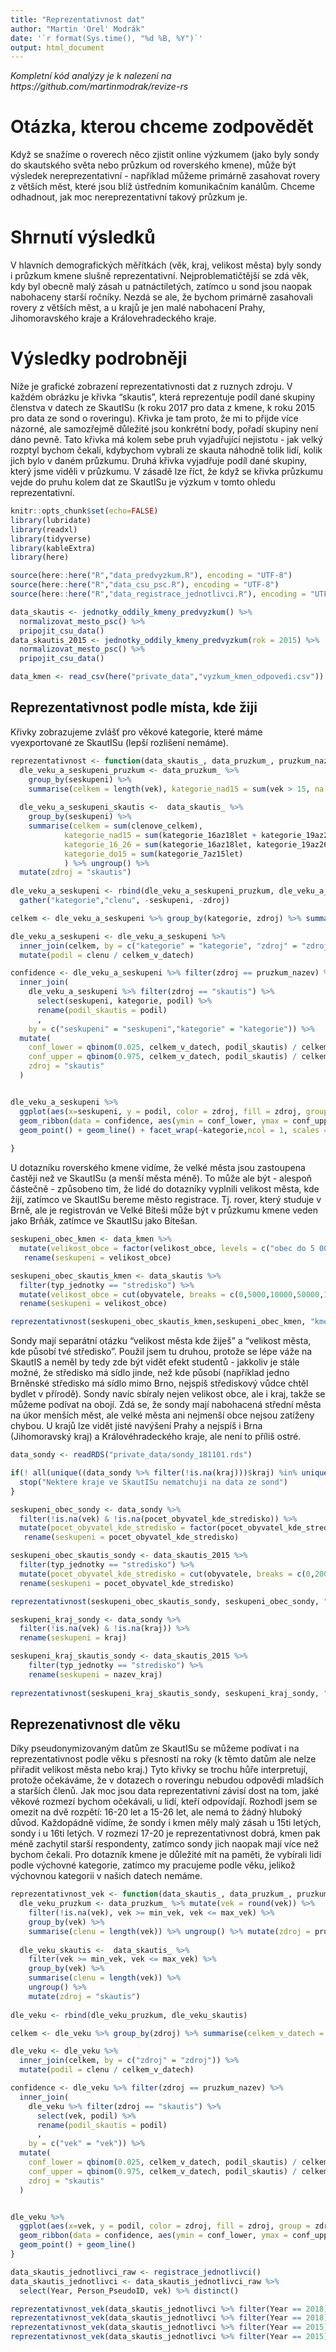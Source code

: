 ---
title: "Reprezentativnost dat"
author: "Martin 'Orel' Modrák"
date: '`r format(Sys.time(), "%d %B, %Y")`'
output: html_document
---

_Kompletní kód analýzy je k nalezení na https://github.com/martinmodrak/revize-rs _

# Otázka, kterou chceme zodpovědět

Když se snažíme o roverech něco zjistit online výzkumem (jako byly sondy do skautského světa nebo průzkum od roverského kmene), může být výsledek nereprezentativní - například můžeme primárně zasahovat rovery z větších měst, které jsou blíž ústředním komunikačním kanálům. Chceme odhadnout, jak moc nereprezentativní takový průzkum je.

# Shrnutí výsledků

V hlavních demografických měřítkách (věk, kraj, velikost města) byly sondy i průzkum kmene slušně reprezentativní. Nejproblematičtější se zdá věk, kdy byl obecně malý zásah u patnáctiletých, zatímco u sond jsou naopak nabohaceny starší ročníky. Nezdá se ale, že bychom primárně zasahovali rovery z větších měst, a u krajů je jen malé nabohacení Prahy, Jihomoravského kraje a Královehradeckého kraje.

# Výsledky podrobněji

Níže je grafické zobrazení reprezentativnosti dat z ruznych zdroju. V každém obrázku je křivka "skautis", která reprezentuje podíl dané skupiny členstva v datech ze SkautISu (k roku 2017 pro data z kmene, k roku 2015 pro data ze sond o roveringu). Křivka je tam proto, že mi to přijde více názorné, ale samozřejmě důležité jsou konkrétní body, pořadí skupiny není dáno pevně. Tato křivka má kolem sebe pruh vyjadřující nejistotu - jak velký rozptyl bychom čekali, kdybychom vybrali ze skauta náhodně tolik lidí, kolik jich bylo v daném průzkumu. Druhá křivka vyjadřuje podíl dané skupiny, který jsme viděli v průzkumu. V zásadě lze říct, že když se křivka průzkumu vejde do pruhu kolem dat ze SkautISu je výzkum v tomto ohledu reprezentativní.

```{r setup, message=FALSE, echo =FALSE}
knitr::opts_chunk$set(echo=FALSE)
library(lubridate)
library(readxl)
library(tidyverse)
library(kableExtra)
library(here)

source(here::here("R","data_predvyzkum.R"), encoding = "UTF-8")
source(here::here("R","data_csu_psc.R"), encoding = "UTF-8")
source(here::here("R","data_registrace_jednotlivci.R"), encoding = "UTF-8")

```

```{r}
data_skautis <- jednotky_oddily_kmeny_predvyzkum() %>%
  normalizovat_mesto_psc() %>%
  pripojit_csu_data()
data_skautis_2015 <- jednotky_oddily_kmeny_predvyzkum(rok = 2015) %>%
  normalizovat_mesto_psc() %>%
  pripojit_csu_data()

```


```{r message=FALSE}
data_kmen <- read_csv(here("private_data","vyzkum_kmen_odpovedi.csv")) %>% rename(vek = `Kolik Ti je let?`, velikost_obce = `Z jak velkého města pocházíš?`)
```

## Reprezentativnost podle místa, kde žiji

Křivky zobrazujeme zvlášť pro věkové kategorie, které máme vyexportované ze SkautISu (lepší rozlišení nemáme).



```{r}
reprezentativnost <- function(data_skautis_, data_pruzkum_, pruzkum_nazev, seskupeni_nazev) {
  dle_veku_a_seskupeni_pruzkum <- data_pruzkum_ %>% 
    group_by(seskupeni) %>%
    summarise(celkem = length(vek), kategorie_nad15 = sum(vek > 15, na.rm = TRUE), kategorie_16_26 = sum(vek >15 & vek <=26, na.rm = TRUE), kategorie_do15 = sum(vek <= 15, na.rm = TRUE)) %>% ungroup() %>% mutate(zdroj = pruzkum_nazev)
  
  dle_veku_a_seskupeni_skautis <-  data_skautis_ %>%
    group_by(seskupeni) %>%
    summarise(celkem = sum(clenove_celkem), 
            kategorie_nad15 = sum(kategorie_16az18let + kategorie_19az26let + kategorie_nad26let), 
            kategorie_16_26 = sum(kategorie_16az18let, kategorie_19az26let),
            kategorie_do15 = sum(kategorie_7az15let)
            ) %>% ungroup() %>%
  mutate(zdroj = "skautis")
  
dle_veku_a_seskupeni <- rbind(dle_veku_a_seskupeni_pruzkum, dle_veku_a_seskupeni_skautis) %>%
  gather("kategorie","clenu", -seskupeni, -zdroj)

celkem <- dle_veku_a_seskupeni %>% group_by(kategorie, zdroj) %>% summarise(celkem_v_datech = sum(clenu))

dle_veku_a_seskupeni <- dle_veku_a_seskupeni %>%
  inner_join(celkem, by = c("kategorie" = "kategorie", "zdroj" = "zdroj")) %>% 
  mutate(podil = clenu / celkem_v_datech)

confidence <- dle_veku_a_seskupeni %>% filter(zdroj == pruzkum_nazev) %>%
  inner_join(
    dle_veku_a_seskupeni %>% filter(zdroj == "skautis") %>% 
      select(seskupeni, kategorie, podil) %>%
      rename(podil_skautis = podil)
      , 
    by = c("seskupeni" = "seskupeni","kategorie" = "kategorie")) %>%
  mutate(
    conf_lower = qbinom(0.025, celkem_v_datech, podil_skautis) / celkem_v_datech,
    conf_upper = qbinom(0.975, celkem_v_datech, podil_skautis) / celkem_v_datech,
    zdroj = "skautis"
  )


dle_veku_a_seskupeni %>% 
  ggplot(aes(x=seskupeni, y = podil, color = zdroj, fill = zdroj, group = zdroj)) + 
  geom_ribbon(data = confidence, aes(ymin = conf_lower, ymax = conf_upper), alpha = 0.2, color = "transparent") +
  geom_point() + geom_line() + facet_wrap(~kategorie,ncol = 1, scales = "free_y") 
  
}
```

U dotazníku roverského kmene vidíme, že velké města jsou zastoupena častěji než ve SkautISu (a menší města méně). To může ale být - alespoň částečně - způsobeno tím, že lidé do dotazníky vyplnili velikost města, kde žijí, zatímco ve SkautISu bereme město registrace. Tj. rover, který studuje v Brně, ale je registrován ve Velké Bíteši může být v průzkumu kmene veden jako Brňák, zatímce ve SkautISu jako Bítešan.

```{r}

seskupeni_obec_kmen <- data_kmen %>% 
  mutate(velikost_obce = factor(velikost_obce, levels = c("obec do 5 000 obyvatel","obec do 10 000 obyvatel","obec do 50 000 obyvatel","obec do 100 000 obyvatel","obec nad 100 000 obyvatel"), labels = c("< 5 000","< 10 000", "< 50 000","< 100 000","100 000 +"))) %>%
   rename(seskupeni = velikost_obce) 

seskupeni_obec_skautis_kmen <- data_skautis %>% 
  filter(typ_jednotky == "stredisko") %>%
  mutate(velikost_obce = cut(obyvatele, breaks = c(0,5000,10000,50000,100000,1e7), labels = c("< 5 000","< 10 000", "< 50 000","< 100 000","100 000 +"))) %>%
  rename(seskupeni = velikost_obce) 

reprezentativnost(seskupeni_obec_skautis_kmen,seskupeni_obec_kmen, "kmen", "velikost obce")

```

Sondy mají separátní otázku "velikost města kde žiješ" a "velikost města, kde působí tvé středisko". Použil jsem tu druhou, protože se lépe váže na SkautIS a neměl by tedy zde být vidět efekt studentů - jakkoliv je stále možné, že středisko má sídlo jinde, než kde působí (například jedno Brněnské středisko má sídlo mimo Brno, nejspíš střediskový vůdce chtěl bydlet v přírodě). Sondy navíc sbíraly nejen velikost obce, ale i kraj, takže se můžeme podívat na obojí. Zdá se, že sondy mají nabohacená střední města na úkor menších měst, ale velké města ani nejmenší obce nejsou zatíženy chybou. U krajů lze vidět jisté navýšení Prahy a nejspíš i Brna (Jihomoravský kraj) a Královéhradeckého kraje, ale není to příliš ostré.

```{r}
data_sondy <- readRDS("private_data/sondy_181101.rds")

if(! all(unique((data_sondy %>% filter(!is.na(kraj)))$kraj) %in% unique(data_skautis$nazev_kraj))){
  stop("Nektere kraje ve SkautISu nematchuji na data ze sond")
}
```

```{r}
seskupeni_obec_sondy <- data_sondy %>% 
  filter(!is.na(vek) & !is.na(pocet_obyvatel_kde_stredisko)) %>%
  mutate(pocet_obyvatel_kde_stredisko = factor(pocet_obyvatel_kde_stredisko, levels = c("Do 1 999 obyvatel","2 000 – 9 999 obyvatel","10 000 – 99 999 obyvatel","100 000 a více obyvatel"), labels = c("< 2 000","< 10 000", "< 100 000","100 000 +"))) %>%
   rename(seskupeni = pocet_obyvatel_kde_stredisko) 

seskupeni_obec_skautis_sondy <- data_skautis_2015 %>% 
  filter(typ_jednotky == "stredisko") %>%
  mutate(pocet_obyvatel_kde_stredisko = cut(obyvatele, breaks = c(0,2000,10000,100000,1e7), labels = c("< 2 000","< 10 000", "< 100 000","100 000 +"))) %>%
  rename(seskupeni = pocet_obyvatel_kde_stredisko) 

reprezentativnost(seskupeni_obec_skautis_sondy, seskupeni_obec_sondy, "_sondy", "pocet_obyvatel_kde_stredisko")

```
```{r, fig.height=8}
seskupeni_kraj_sondy <- data_sondy %>% 
  filter(!is.na(vek) & !is.na(kraj)) %>%
  rename(seskupeni = kraj)

seskupeni_kraj_skautis_sondy <- data_skautis_2015 %>%
    filter(typ_jednotky == "stredisko") %>%
    rename(seskupeni = nazev_kraj)
  
reprezentativnost(seskupeni_kraj_skautis_sondy, seskupeni_kraj_sondy, "_sondy", "kraj") +  theme(axis.text.x = element_text(angle = 90, hjust = 1))

```

## Reprezenativnost dle věku

Díky pseudonymizovaným datům ze SkautISu se můžeme podívat i na reprezentativnost podle věku s přesností na roky (k těmto datům ale nelze přiřadit velikost města nebo kraj.) Tyto křivky se trochu hůře interpretují, protože očekáváme, že v dotazech o roveringu nebudou odpovědi mladších a starších členů. Jak moc jsou data reprezentativní závisí dost na tom, jaké věkové rozmezí bychom očekávali, u lidí, kteří odpovídají. Rozhodl jsem se omezit na dvě rozpětí:  16-20 let a 15-26 let, ale nemá to žádný hluboký důvod. Každopádně vidíme, že sondy i kmen měly malý zásah u 15ti letých, sondy i u 16ti letých. V rozmezí 17-20 je reprezentativnost dobrá, kmen pak méně zachytil starší respondenty, zatímco sondy jich naopak mají více než bychom čekali. Pro dotazník kmene je důležité mít na paměti, že vybírali lidi podle výchovné kategorie, zatímco my pracujeme podle věku, jelikož výchovnou kategorii v našich datech nemáme.

```{r}
reprezentativnost_vek <- function(data_skautis_, data_pruzkum_, pruzkum_nazev, min_vek = 15, max_vek = 21) {
  dle_veku_pruzkum <- data_pruzkum_ %>% mutate(vek = round(vek)) %>%
    filter(!is.na(vek), vek >= min_vek, vek <= max_vek) %>%
    group_by(vek) %>%
    summarise(clenu = length(vek)) %>% ungroup() %>% mutate(zdroj = pruzkum_nazev)
  
  dle_veku_skautis <-  data_skautis_ %>%
    filter(vek >= min_vek, vek <= max_vek) %>%
    group_by(vek) %>%
    summarise(clenu = length(vek)) %>% 
    ungroup() %>%
    mutate(zdroj = "skautis")
  
dle_veku <- rbind(dle_veku_pruzkum, dle_veku_skautis) 

celkem <- dle_veku %>% group_by(zdroj) %>% summarise(celkem_v_datech = sum(clenu))

dle_veku <- dle_veku %>%
  inner_join(celkem, by = c("zdroj" = "zdroj")) %>% 
  mutate(podil = clenu / celkem_v_datech)

confidence <- dle_veku %>% filter(zdroj == pruzkum_nazev) %>%
  inner_join(
    dle_veku %>% filter(zdroj == "skautis") %>% 
      select(vek, podil) %>%
      rename(podil_skautis = podil)
      , 
    by = c("vek" = "vek")) %>%
  mutate(
    conf_lower = qbinom(0.025, celkem_v_datech, podil_skautis) / celkem_v_datech,
    conf_upper = qbinom(0.975, celkem_v_datech, podil_skautis) / celkem_v_datech,
    zdroj = "skautis"
  )


dle_veku %>% 
  ggplot(aes(x=vek, y = podil, color = zdroj, fill = zdroj, group = zdroj)) + 
  geom_ribbon(data = confidence, aes(ymin = conf_lower, ymax = conf_upper), alpha = 0.2, color = "transparent") +
  geom_point() + geom_line()  
}
```

```{r}
data_skautis_jednotlivci_raw <- registrace_jednotlivci()
data_skautis_jednotlivci <- data_skautis_jednotlivci_raw %>%
  select(Year, Person_PseudoID, vek) %>% distinct()

```

```{r}
reprezentativnost_vek(data_skautis_jednotlivci %>% filter(Year == 2018), data_kmen, "kmen", min_vek = 16, max_vek = 20)
reprezentativnost_vek(data_skautis_jednotlivci %>% filter(Year == 2018), data_kmen, "kmen", min_vek = 15, max_vek = 26)
reprezentativnost_vek(data_skautis_jednotlivci %>% filter(Year == 2015), data_sondy, "_sondy", min_vek = 16, max_vek = 20)
reprezentativnost_vek(data_skautis_jednotlivci %>% filter(Year == 2015), data_sondy, "_sondy", min_vek = 15, max_vek = 26)
```
